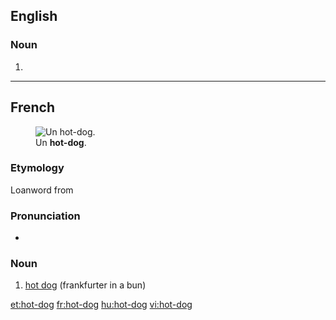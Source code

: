 ==English==

===Noun===
{{en-noun|sg=[[hot]]-[[dog]]}}

# {{alternative spelling of|[[hot dog]]}}

----

==French==
{{wikipedia|lang=fr}}
[[Image:HotDog.jpg|thumb|Un '''hot-dog'''.]]

===Etymology===
Loanword from {{etyl|en|fr}}

===Pronunciation===
* {{IPA|/ɔt.dɔɡ/|lang=fr}}

===Noun===
{{fr-noun|m}}

# [[hot dog]] (frankfurter in a bun)

[[et:hot-dog]]
[[fr:hot-dog]]
[[hu:hot-dog]]
[[vi:hot-dog]]
